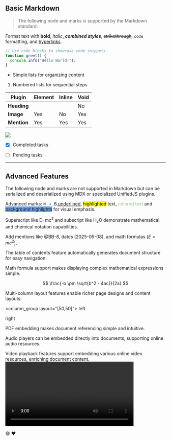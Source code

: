 ## Basic Markdown

> The following node and marks is supported by the Markdown standard.

Format text with **bold**, _italic_, _**combined styles**_, ~~strikethrough~~, `code` formatting, and [hyperlinks](https://en.wikipedia.org/wiki/Hypertext).

```javascript
// Use code blocks to showcase code snippets
function greet() {
  console.info("Hello World!");
}
```

- Simple lists for organizing content

1. Numbered lists for sequential steps

| **Plugin**  | **Element** | **Inline** | **Void** |
| ----------- | ----------- | ---------- | -------- |
| **Heading** |             |            | No       |
| **Image**   | Yes         | No         | Yes      |
| **Mention** | Yes         | Yes        | Yes      |

![](https://images.unsplash.com/photo-1712688930249-98e1963af7bd?q=80&w=2070&auto=format&fit=crop&ixlib=rb-4.0.3&ixid=M3wxMjA3fDB8MHxwaG90by1wYWdlfHx8fGVufDB8fHx8fA%3D%3D)

- [x] Completed tasks

- [ ] Pending tasks

---

## Advanced Features

<callout>
The following node and marks are not supported in Markdown but can be serialized and deserialized using MDX or specialized UnifiedJS plugins.
</callout>

Advanced marks: <kbd>⌘ + B</kbd>,<u>underlined</u>, <mark>highlighted</mark> text, <span style="color: #93C47D;">colored text</span> and <span style="background-color: #6C9EEB;">background highlights</span> for visual emphasis.

Superscript like E=mc<sup>2</sup> and subscript like H<sub>2</sub>O demonstrate mathematical and chemical notation capabilities.

Add mentions like @BB-8, dates (<date>2025-05-08</date>), and math formulas ($E=mc^2$).

The table of contents feature automatically generates document structure for easy navigation.

<toc />

Math formula support makes displaying complex mathematical expressions simple.

$$
\frac{-b \pm \sqrt{b^2 - 4ac}}{2a}
$$

Multi-column layout features enable richer page designs and content layouts.

<column_group layout="[50,50]">
<column width="50%">
left
</column>

  <column width="50%">
    right
  </column>
</column_group>

PDF embedding makes document referencing simple and intuitive.
<file name="sample.pdf" align="center" src="https://s26.q4cdn.com/900411403/files/doc_downloads/test.pdf" width="80%" isUpload="true" />

Audio players can be embedded directly into documents, supporting online audio resources.
<audio align="center" src="https://samplelib.com/lib/preview/mp3/sample-3s.mp3" width="80%" />

Video playback features support embedding various online video resources, enriching document content.
<video align="center" src="https://videos.pexels.com/video-files/6769791/6769791-uhd_2560_1440_24fps.mp4" width="80%" isUpload="true" />

:smile: :heart:
